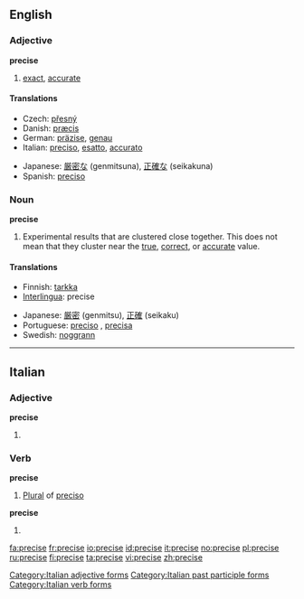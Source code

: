 ==English==

===Adjective===
'''precise'''

# [[exact]], [[accurate]]

====Translations====
{{trans-top|exact}}
*Czech: [[přesný]] {{m}}
*Danish: [[præcis]]
*German: [[präzise]], [[genau]]
*Italian: [[preciso#Italian|preciso]], [[esatto]], [[accurato]]
{{trans-mid}}
*Japanese: [[厳密な]] (genmitsuna), [[正確な]] (seikakuna)
*Spanish: [[preciso]]
{{trans-bottom}}

===Noun===
'''precise'''

# {{sciences}} Experimental results that are clustered close together. This does not mean that they cluster near the [[true]], [[correct]], or [[accurate]] value.

====Translations====
{{top}}
*Finnish: [[tarkka]]
*[[Interlingua]]: precise
{{mid}}
*Japanese: [[厳密]] (genmitsu), [[正確]] (seikaku)
*Portuguese: [[preciso]] {{m}}, [[precisa]] {{f}}
*Swedish: [[noggrann]]
{{bottom}}

----

==Italian==

===Adjective===
'''precise''' {{p}}

# {{feminine of|preciso#Adjective|preciso}}

===Verb===
'''precise''' {{f}}

# [[plural|Plural]] of [[preciso]]

'''precise'''

# {{form of|[[third-person|Third-person]] [[singular]] [[past historic]]|[[precidere#Italian|precidere]]|lang=Italian}}

[[Category:Italian adjective forms]]
[[Category:Italian past participle forms]]
[[Category:Italian verb forms]]

[[fa:precise]]
[[fr:precise]]
[[io:precise]]
[[id:precise]]
[[it:precise]]
[[no:precise]]
[[pl:precise]]
[[ru:precise]]
[[fi:precise]]
[[ta:precise]]
[[vi:precise]]
[[zh:precise]]